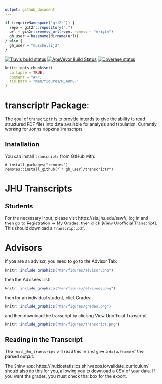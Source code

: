 ```yaml
---
output: github_document
---
```


```r
if (requireNamespace("git2r")) {
  repo = git2r::repository(".")
  url = git2r::remote_url(repo, remote = "origin") 
  gh_user = basename(dirname(url))
} else {
  gh_user = "muschellij2"
}
```

[![Travis build status](https://travis-ci.com/`r gh_user`/transcriptr.svg?branch=master)](https://travis-ci.com/`r gh_user`/transcriptr)
[![AppVeyor Build Status](https://ci.appveyor.com/api/projects/status/github/`r gh_user`/transcriptr?branch=master&svg=true)](https://ci.appveyor.com/project/`r gh_user`/transcriptr)
[![Coverage status](https://codecov.io/gh/`r gh_user`/transcriptr/branch/master/graph/badge.svg)](https://codecov.io/gh/`r gh_user`/transcriptr)
<!-- README.md is generated from README.Rmd. Please edit that file -->

```r
knitr::opts_chunk$set(
  collapse = TRUE,
  comment = "#>",
  fig.path = "man/figures/README-"
)
```
# transcriptr Package: 
The goal of `transcriptr` is to provide intends to give the ability to read structured
    PDF files into data available for analysis and tabulation.  Currently
    working for Johns Hopkins Transcripts

## Installation

You can install `transcriptr` from GitHub with:

```
# install.packages("remotes")
remotes::install_github("`r gh_user`/transcriptr")
```

# JHU Transcripts

## Students

For the necessary input, please visit https://sis.jhu.edu/sswf/, log in and then go to Registration → My Grades, then click [View Unofficial Transcript].  This should download a `Transcript.pdf`.  

# Advisors
If you are an advisor, you need to go to the Advisor Tab:

```r
knitr::include_graphics("man/figures/advisor.png")
```

then the Advisees List:

```r
knitr::include_graphics("man/figures/advisees.png")
```

then for an individual student, click Grades:

```r
knitr::include_graphics("man/figures/grades.png")
```

and then download the transcript by clicking View Unofficial Transcript:

```r
knitr::include_graphics("man/figures/transcript.png")
```

## Reading in the Transcript

The `read_jhu_transcript` will read this in and give a `data.frame` of the parsed output.  


The Shiny app: https://jhubiostatistics.shinyapps.io/validate_curriculum/ should also do this for you, allowing you to download a CSV of your data.  If you want the grades, you must check that box for the export.
